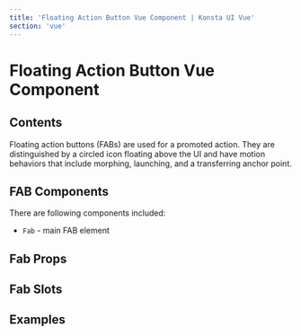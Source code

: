 ```yaml
---
title: 'Floating Action Button Vue Component | Konsta UI Vue'
section: 'vue'
---
```



# Floating Action Button Vue Component

## Contents

Floating action buttons (FABs) are used for a promoted action. They are distinguished by a circled icon floating above the UI and have motion behaviors that include morphing, launching, and a transferring anchor point.

## FAB Components

There are following components included:

- `Fab` - main FAB element

## Fab Props

<FabProps />

## Fab Slots

<FabSlots />

## Examples

<FabExample />
